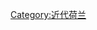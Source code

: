 {{Commons category|Netherlands in the 16th century}}
{{Century in country category|15|16|15|17|2|荷蘭|歐洲|}}
[[Category:近代荷兰|Category:近代荷兰]]